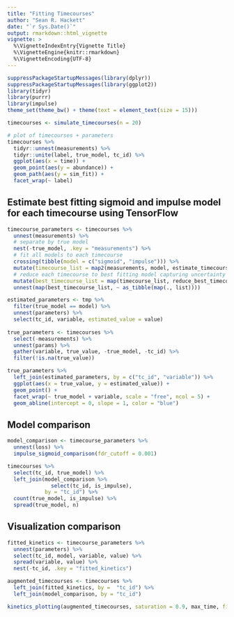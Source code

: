 ```yaml
---
title: "Fitting Timecourses"
author: "Sean R. Hackett"
date: "`r Sys.Date()`"
output: rmarkdown::html_vignette
vignette: >
  %\VignetteIndexEntry{Vignette Title}
  %\VignetteEngine{knitr::rmarkdown}
  %\VignetteEncoding{UTF-8}
---
```


```r
suppressPackageStartupMessages(library(dplyr))
suppressPackageStartupMessages(library(ggplot2))
library(tidyr)
library(purrr)
library(impulse)
theme_set(theme_bw() + theme(text = element_text(size = 15)))
```

```r
timecourses <- simulate_timecourses(n = 20)

# plot of timecourses + parameters
timecourses %>%
  tidyr::unnest(measurements) %>%
  tidyr::unite(label, true_model, tc_id) %>%
  ggplot(aes(x = time)) +
  geom_point(aes(y = abundance)) +
  geom_path(aes(y = sim_fit)) +
  facet_wrap(~ label)
```

## Estimate best fitting sigmoid and impulse model for each timecourse using TensorFlow

```r
timecourse_parameters <- timecourses %>%
  unnest(measurements) %>%
  # separate by true model
  nest(-true_model, .key = "measurements") %>%
  # fit all models to each timecourse
  crossing(tibble(model = c("sigmoid", "impulse"))) %>%
  mutate(timecourse_list = map2(measurements, model, estimate_timecourse_params_tf, n_initializations = 50)) %>%
  # reduce each timecourse to best fitting model capturing uncertainty around the best minima
  mutate(best_timecourse_list = map(timecourse_list, reduce_best_timecourse_params, reduction_type = "loss-min")) %>%
  unnest(map(best_timecourse_list, ~ as_tibble(map(., list))))
```

```r
estimated_parameters <- tmp %>%
  filter(true_model == model) %>%
  unnest(parameters) %>%
  select(tc_id, variable, estimated_value = value)
  
true_parameters <- timecourses %>%
  select(-measurements) %>%
  unnest(params) %>%
  gather(variable, true_value, -true_model, -tc_id) %>%
  filter(!is.na(true_value))

true_parameters %>%
  left_join(estimated_parameters, by = c("tc_id", "variable")) %>%
  ggplot(aes(x = true_value, y = estimated_value)) +
  geom_point() +
  facet_wrap(~ true_model + variable, scale = "free", ncol = 5) +
  geom_abline(intercept = 0, slope = 1, color = "blue")
```

## Model comparison

```r
model_comparison <- timecourse_parameters %>%
  unnest(loss) %>%
  impulse_sigmoid_comparison(fdr_cutoff = 0.001) 

timecourses %>%
  select(tc_id, true_model) %>%
  left_join(model_comparison %>%
              select(tc_id, is_impulse),
            by = "tc_id") %>%
  count(true_model, is_impulse) %>%
  spread(true_model, n)
```

## Visualization comparison

```r
fitted_kinetics <- timecourse_parameters %>%
  unnest(parameters) %>%
  select(tc_id, model, variable, value) %>%
  spread(variable, value) %>%
  nest(-tc_id, .key = "fitted_kinetics")

augmented_timecourses <- timecourses %>%
  left_join(fitted_kinetics, by =  "tc_id") %>%
  left_join(model_comparison, by = "tc_id")

kinetics_plotting(augmented_timecourses, saturation = 0.9, max_time, fit_timepoints = 100)
```
